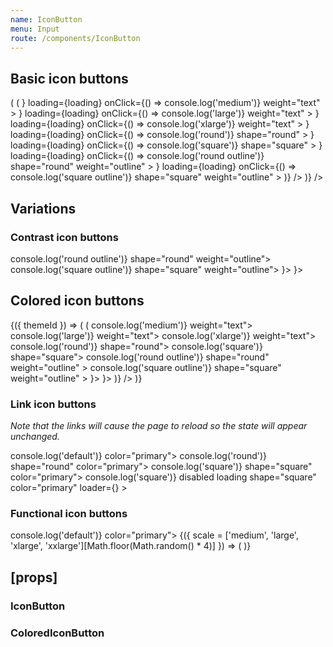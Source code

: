 ```yaml
---
name: IconButton
menu: Input
route: /components/IconButton
---
```



<PageTitle title="IconButton" src="components/Button" />

## Basic icon buttons

<Playground>
  <ThemeWrapper>
    <Looper
      list={['primary', 'success', 'warning', 'danger', 'neutral', 'black', 'white']}
      render={color => (
        <Flex direction="row" alignItems="center" wrap key={`iconButton-${color}`}>
          <Looper
            list={[false, true]}
            render={loading => (
              <Flex direction="row" alignItems="center" key={`iconButton-${color}-${loading}`}>
                <Rhythm m={2}>
                  <IconButton
                    color={color}
                    loader={<SpinnerIcon scale="medium" />}
                    loading={loading}
                    onClick={() => console.log('medium')}
                    weight="text"
                  >
                    <BlobbrIcon scale="medium" />
                  </IconButton>
                  <IconButton
                    color={color}
                    loader={<SpinnerIcon scale="large" />}
                    loading={loading}
                    onClick={() => console.log('large')}
                    weight="text"
                  >
                    <BlobbrIcon scale="large" />
                  </IconButton>
                  <IconButton
                    color={color}
                    loader={<SpinnerIcon scale="xlarge" />}
                    loading={loading}
                    onClick={() => console.log('xlarge')}
                    weight="text"
                  >
                    <BlobbrIcon scale="xlarge" />
                  </IconButton>
                  <IconButton
                    color={color}
                    loader={<SpinnerIcon scale="medium" />}
                    loading={loading}
                    onClick={() => console.log('round')}
                    shape="round"
                  >
                    <BlobbrIcon scale="medium" />
                  </IconButton>
                  <IconButton
                    color={color}
                    loader={<SpinnerIcon scale="medium" />}
                    loading={loading}
                    onClick={() => console.log('square')}
                    shape="square"
                  >
                    <BlobbrIcon scale="medium" />
                  </IconButton>
                  <IconButton
                    color={color}
                    loader={<SpinnerIcon scale="medium" />}
                    loading={loading}
                    onClick={() => console.log('round outline')}
                    shape="round"
                    weight="outline"
                  >
                    <BlobbrIcon scale="medium" />
                  </IconButton>
                  <IconButton
                    color={color}
                    loader={<SpinnerIcon scale="medium" />}
                    loading={loading}
                    onClick={() => console.log('square outline')}
                    shape="square"
                    weight="outline"
                  >
                    <BlobbrIcon scale="medium" />
                  </IconButton>
                </Rhythm>
              </Flex>
            )}
          />
        </Flex>
      )}
    />
  </ThemeWrapper>
</Playground>

## Variations

### Contrast icon buttons

<Playground>
  <ThemeWrapper contrast>
    <Flex direction="row" alignItems="center">
      <Rhythm m={1}>
        <IconButton contrast>
          <BlobbrIcon scale="medium" />
        </IconButton>
        <IconButton contrast>
          <BlobbrIcon scale="large" />
        </IconButton>
        <IconButton contrast>
          <BlobbrIcon scale="xlarge" />
        </IconButton>
        <IconButton contrast shape="round">
          <BlobbrIcon scale="medium" />
        </IconButton>
        <IconButton contrast shape="square">
          <BlobbrIcon scale="medium" />
        </IconButton>
        <IconButton contrast onClick={() => console.log('round outline')} shape="round" weight="outline">
          <BlobbrIcon scale="medium" />
        </IconButton>
        <IconButton contrast onClick={() => console.log('square outline')} shape="square" weight="outline">
          <BlobbrIcon scale="medium" />
        </IconButton>
        <IconButton contrast loading loader={<SpinnerIcon scale="medium" />}>
          <BlobbrIcon scale="xlarge" />
        </IconButton>
        <IconButton contrast loading shape="square" loader={<SpinnerIcon scale="medium" />}>
          <BlobbrIcon scale="medium" />
        </IconButton>
      </Rhythm>
    </Flex>
  </ThemeWrapper>
</Playground>

## Colored icon buttons

<Playground>
  <ThemeWrapper withThemeId>
    {({ themeId }) => (
      <Flex direction="column">
        <ColorLooper
          themeId={themeId}
          group="primary"
          render={({ id }) => (
            <Flex direction="row" alignItems="center" key={`coloredIconButton-${id}`}>
              <Rhythm m={2}>
                <ColoredIconButton colorId={id} onClick={() => console.log('medium')} weight="text">
                  <BlobbrIcon scale="medium" />
                </ColoredIconButton>
                <ColoredIconButton colorId={id} onClick={() => console.log('large')} weight="text">
                  <BlobbrIcon scale="large" />
                </ColoredIconButton>
                <ColoredIconButton colorId={id} onClick={() => console.log('xlarge')} weight="text">
                  <BlobbrIcon scale="xlarge" />
                </ColoredIconButton>
                <ColoredIconButton colorId={id} onClick={() => console.log('round')} shape="round">
                  <BlobbrIcon scale="medium" />
                </ColoredIconButton>
                <ColoredIconButton colorId={id} onClick={() => console.log('square')} shape="square">
                  <BlobbrIcon scale="medium" />
                </ColoredIconButton>
                <ColoredIconButton
                  colorId={id}
                  onClick={() => console.log('round outline')}
                  shape="round"
                  weight="outline"
                >
                  <BlobbrIcon scale="medium" />
                </ColoredIconButton>
                <ColoredIconButton
                  colorId={id}
                  onClick={() => console.log('square outline')}
                  shape="square"
                  weight="outline"
                >
                  <BlobbrIcon scale="medium" />
                </ColoredIconButton>
                <ColoredIconButton colorId={id} loading loader={<SpinnerIcon scale="medium" />}>
                  <BlobbrIcon scale="xlarge" />
                </ColoredIconButton>
                <ColoredIconButton colorId={id} loading shape="square" loader={<SpinnerIcon scale="medium" />}>
                  <BlobbrIcon scale="medium" />
                </ColoredIconButton>
              </Rhythm>
            </Flex>
          )}
        />
      </Flex>
    )}
  </ThemeWrapper>
</Playground>

### Link icon buttons

_Note that the links will cause the page to reload so the state will appear unchanged._

<Playground>
  <ThemeWrapper>
    <Flex direction="row" alignItems="center">
      <Rhythm m={1}>
        <IconButton href="#linked" onClick={() => console.log('default')} color="primary">
          <BlobbrIcon scale="xlarge" />
        </IconButton>
        <IconButton href="#linked" onClick={() => console.log('round')} shape="round" color="primary">
          <BlobbrIcon scale="medium" />
        </IconButton>
        <IconButton href="#linked" onClick={() => console.log('square')} shape="square" color="primary">
          <BlobbrIcon scale="medium" />
        </IconButton>
        <IconButton
          href="#linked"
          onClick={() => console.log('square')}
          disabled
          loading
          shape="square"
          color="primary"
          loader={<SpinnerIcon scale="medium" />}
        >
          <BlobbrIcon scale="medium" />
        </IconButton>
      </Rhythm>
    </Flex>
  </ThemeWrapper>
</Playground>

### Functional icon buttons

<Playground>
  <ThemeWrapper>
    <IconButton onClick={() => console.log('default')} color="primary">
      {({ scale = ['medium', 'large', 'xlarge', 'xxlarge'][Math.floor(Math.random() * 4)] }) => (
        <BlobbrIcon scale={scale} />
      )}
    </IconButton>
  </ThemeWrapper>
</Playground>

## \[props\]

### IconButton

<Props of={IconButton} />

### ColoredIconButton

<Props of={ColoredIconButton} />
